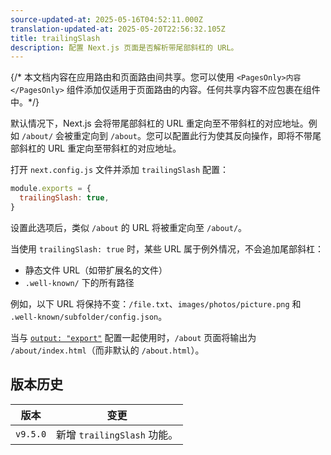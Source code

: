 ```yaml
---
source-updated-at: 2025-05-16T04:52:11.000Z
translation-updated-at: 2025-05-20T22:56:32.105Z
title: trailingSlash
description: 配置 Next.js 页面是否解析带尾部斜杠的 URL。
---
```


{/* 本文档内容在应用路由和页面路由间共享。您可以使用 `<PagesOnly>内容</PagesOnly>` 组件添加仅适用于页面路由的内容。任何共享内容不应包裹在组件中。*/}

默认情况下，Next.js 会将带尾部斜杠的 URL 重定向至不带斜杠的对应地址。例如 `/about/` 会被重定向到 `/about`。您可以配置此行为使其反向操作，即将不带尾部斜杠的 URL 重定向至带斜杠的对应地址。

打开 `next.config.js` 文件并添加 `trailingSlash` 配置：

```js filename="next.config.js"
module.exports = {
  trailingSlash: true,
}
```

设置此选项后，类似 `/about` 的 URL 将被重定向至 `/about/`。

当使用 `trailingSlash: true` 时，某些 URL 属于例外情况，不会追加尾部斜杠：

- 静态文件 URL（如带扩展名的文件）
- `.well-known/` 下的所有路径

例如，以下 URL 将保持不变：`/file.txt`、`images/photos/picture.png` 和 `.well-known/subfolder/config.json`。

当与 [`output: "export"`](/docs/app/guides/static-exports) 配置一起使用时，`/about` 页面将输出为 `/about/index.html`（而非默认的 `/about.html`）。

## 版本历史

| 版本      | 变更                   |
| -------- | ---------------------- |
| `v9.5.0` | 新增 `trailingSlash` 功能。 |